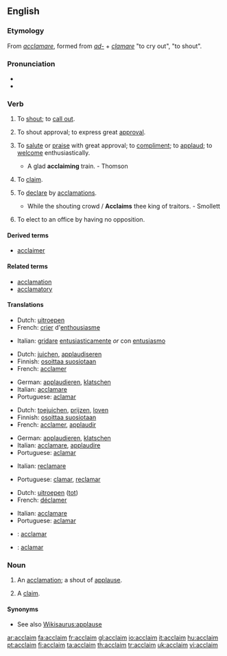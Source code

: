 ==English==

===Etymology===
From {{etyl|la}} ''[[acclamare]]'', formed from ''[[ad-]]'' + ''[[clamare]]'' "to cry out", "to shout".

===Pronunciation===
* {{IPA|/əˈkleɪm/}}
* {{rhymes|eɪm}}

===Verb===
{{en-verb}}

# {{transitive}} To [[shout]]; to [[call out]].
# {{intransitive}} To shout approval; to express great [[approval]].
# {{transitive}} {{rare}} To [[salute]] or [[praise]] with great approval; to [[compliment]]; to [[applaud]]; to [[welcome]] enthusiastically.
#* A glad '''acclaiming''' train. - Thomson
# {{transitive}} {{obsolete}} To [[claim]].
# {{transitive}} To [[declare]] by [[acclamations]].
#* While the shouting crowd / '''Acclaims''' thee king of traitors. - Smollett
# {{context|Canadian}} To elect to an office by having no opposition.

====Derived terms====
* [[acclaimer]]

====Related terms====
* [[acclamation]]
* [[acclamatory]]

====Translations====
{{trans-top|to shout}}
* Dutch: [[uitroepen]]
* French: [[crier]] d'[[enthousiasme]]
{{trans-mid}}
* Italian: [[gridare]] [[entusiasticamente]] ''or'' con [[entusiasmo]]
{{trans-bottom}}

{{trans-top|to shout applause}}
* Dutch: [[juichen]], [[applaudiseren]]
* Finnish: [[osoittaa suosiotaan]]
* French: [[acclamer]]
{{trans-mid}}
* German: [[applaudieren]], [[klatschen]]
* Italian: [[acclamare]]
* Portuguese: [[aclamar]]
{{trans-bottom}}

{{trans-top|to applaud}}
* Dutch: [[toejuichen]], [[prijzen]], [[loven]]
* Finnish: [[osoittaa suosiotaan]]
* French: [[acclamer]], [[applaudir]]
{{trans-mid}}
* German: [[applaudieren]], [[klatschen]]
* Italian: [[acclamare]], [[applaudire]]
* Portuguese: [[aclamar]]
{{trans-bottom}}

{{trans-top|to claim}}
* Italian: [[reclamare]]
{{trans-mid}}
* Portuguese: [[clamar]], [[reclamar]]
{{trans-bottom}}

{{trans-top|to declare by acclamations}}
* Dutch: [[uitroepen]] ([[tot]])
* French: [[déclamer]]
{{trans-mid}}
* Italian: [[acclamare]]
* Portuguese: [[aclamar]]
{{trans-bottom}}

{{checktrans}}
* {{ttbc|Interlingua}}: [[acclamar]]
* {{ttbc|Spanish}}: [[aclamar]]

===Noun===
{{en-noun}}

# {{poetic}} An [[acclamation]]; a shout of [[applause]].
# {{obsolete}} A [[claim]].

====Synonyms====
* See also [[Wikisaurus:applause]]

[[ar:acclaim]]
[[fa:acclaim]]
[[fr:acclaim]]
[[gl:acclaim]]
[[io:acclaim]]
[[it:acclaim]]
[[hu:acclaim]]
[[pt:acclaim]]
[[fi:acclaim]]
[[ta:acclaim]]
[[th:acclaim]]
[[tr:acclaim]]
[[uk:acclaim]]
[[vi:acclaim]]